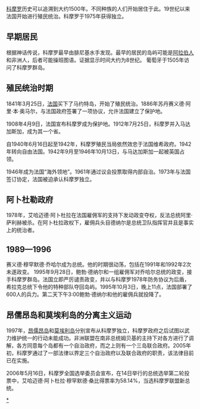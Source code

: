 {{unreferenced|time=2013-09-15T03:12:23+00:00}}
[[科摩罗|科摩罗]]历史可以追溯到大约1500年。不同种族的人们开始居住于此。19世纪以来法国开始进行殖民统治。科摩罗于1975年获得独立。

==早期居民==
根据神话传说，科摩罗最早由腓尼基水手发现。最早的居民的岛屿可能是[[阿拉伯人|阿拉伯人]]和非洲人，后者可能操班图语。证据显示时间大约为8世纪。
葡萄牙于1505年访问了科摩罗群岛。

==殖民统治时期==
1841年3月25日，[[法国|法国]]买下了马约特岛，开始了殖民统治。1886年苏丹赛义德·阿里·本·奥马尔，与法国政府签署了一项协议，允许法国建立了保护地。

1908年4月9日，法国宣布科摩罗成为保护地。1912年7月25日，科摩罗并入马达加斯加，成为其一个省。

自1940年6月16日起至1942年，科摩罗殖民当局依然效忠于法国维希政府。1942年转向自由法国。1942年9月至1946年10月13日，与马达加斯加一起被英国占领。

1946年成为法国“海外领地”。1961年通过议会投票取得内部自治。1973年与法国签订协定，法国被迫承认科摩罗独立。

==阿卜杜勒政府==
1978年，艾哈迈德·阿卜杜拉在法国雇佣军的支持下发动政变夺权，反法总统阿里·萨利赫被杀。在阿卜杜拉政权下，雇佣兵头目德纳尔是总统卫队指挥官并且是事实上的统治者。

==1989—1996==
赛义德·穆罕默德·乔哈尔成为总统。他的时期很动荡，包括在1991年和1992年2次未遂政变。
1995年9月28日，鲍勃·德纳尔和一组雇佣军对乔哈尔总统的政变，接手科摩罗群岛。法国立即严厉谴责政变，并以与科摩罗1978年防务协议为后盾，希拉克总统下令他的特种部队夺回岛屿。1995年10月3日，晚上11点，法国部署了600人的兵力。第二天下午3:00鲍勃·德纳尔和他的雇佣兵就投降了。

==昂儒昂岛和莫埃利岛的分离主义运动==

1997年，[[昂儒昂岛|昂儒昂岛]]和[[莫埃利岛|莫埃利岛]]分别宣布从科摩罗独立，科摩罗政府之后试图以武力维护统一的行动未能成功。非洲联盟在南非总统姆贝基的主持下对各方进行了调解，各方同意每个岛都有一个自治政府，而之上则有一个三岛联合政府。2005年初，科摩罗通过了一部法律以界定三个自治政府以及联合政府的职责，该法律目前已在实施。

2006年5月16日，科摩罗全国选举委员会宣布，在14日举行的总统选举第二轮投票中，艾哈迈德·阿卜杜拉·穆罕默德·桑比得票率为58.14%，当选科摩罗联盟新总统。
{{非洲题目|历史}}

[[Category:葛摩歷史|*]]